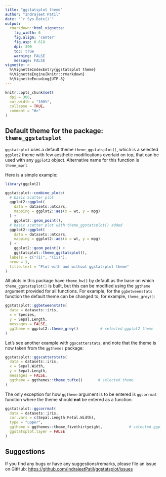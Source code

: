 ```yaml
---
title: "ggstatsplot theme"
author: "Indrajeet Patil"
date: "`r Sys.Date()`"
output:
  rmarkdown::html_vignette:
    fig_width: 6
    fig.align: 'center'
    fig.asp: 0.618
    dpi: 300
    toc: true
    warning: FALSE
    message: FALSE
vignette: >
  %\VignetteIndexEntry{ggstatsplot theme}
  %\VignetteEngine{knitr::rmarkdown}
  %\VignetteEncoding{UTF-8}
---
```


```r
knitr::opts_chunk$set(
  dpi = 300,
  out.width = "100%",
  collapse = TRUE,
  comment = "#>"
)
```

## Default theme for the package: `theme_ggstatsplot`

`ggstatsplot` uses a default theme `theme_ggstatsplot()`, which is a selected `ggplot2`
theme with few aesthetic modifications overlaid on top, that can be used with any
`ggplot2` object. Alternative name for this function is `theme_mprl`.

Here is a simple example:

```r
library(ggplot2)

ggstatsplot::combine_plots(
  # basic scatter plot
  ggplot2::ggplot(
    data = datasets::mtcars,
    mapping = ggplot2::aes(x = wt, y = mpg)
  ) +
    ggplot2::geom_point(),
  # basic scatter plot with theme_ggstatsplot() added
  ggplot2::ggplot(
    data = datasets::mtcars,
    mapping = ggplot2::aes(x = wt, y = mpg)
  ) +
    ggplot2::geom_point() +
    ggstatsplot::theme_ggstatsplot(),
  labels = c("(i)", "(ii)"),
  nrow = 1,
  title.text = "Plot with and without ggstatsplot theme"
)
```

All plots in this package have `theme_bw()` by default as the base on which
`theme_ggstatsplot()` is built, but this can be modified using the `ggtheme` argument
provided for all functions. For example, for the `ggbetweenstats` function the
default theme can be changed to, for example, `theme_grey()`:

```r
ggstatsplot::ggbetweenstats(
  data = datasets::iris,
  x = Species,
  y = Sepal.Length,
  messages = FALSE,
  ggtheme = ggplot2::theme_grey()          # selected ggplot2 theme
)
```

Let's see another example with `ggscatterstats`, and note that the theme is now
taken from the `ggthemes` package:

```r
ggstatsplot::ggscatterstats(
  data = datasets::iris,
  x = Sepal.Width,
  y = Sepal.Length,
  messages = FALSE,
  ggtheme = ggthemes::theme_tufte()       # selected theme
)
```

The only exception for how `ggtheme` argument is to be entered is `ggcorrmat`
function where the theme should **not** be entered as a function.

```r
ggstatsplot::ggcorrmat(
  data = datasets::iris,
  cor.vars = c(Sepal.Length:Petal.Width),
  type = "upper",
  ggtheme = ggthemes::theme_fivethirtyeight,            # selected ggplot2 theme
  ggstatsplot.layer = FALSE
)
```


## Suggestions

If you find any bugs or have any suggestions/remarks, please file an issue on
GitHub: <https://github.com/IndrajeetPatil/ggstatsplot/issues>
